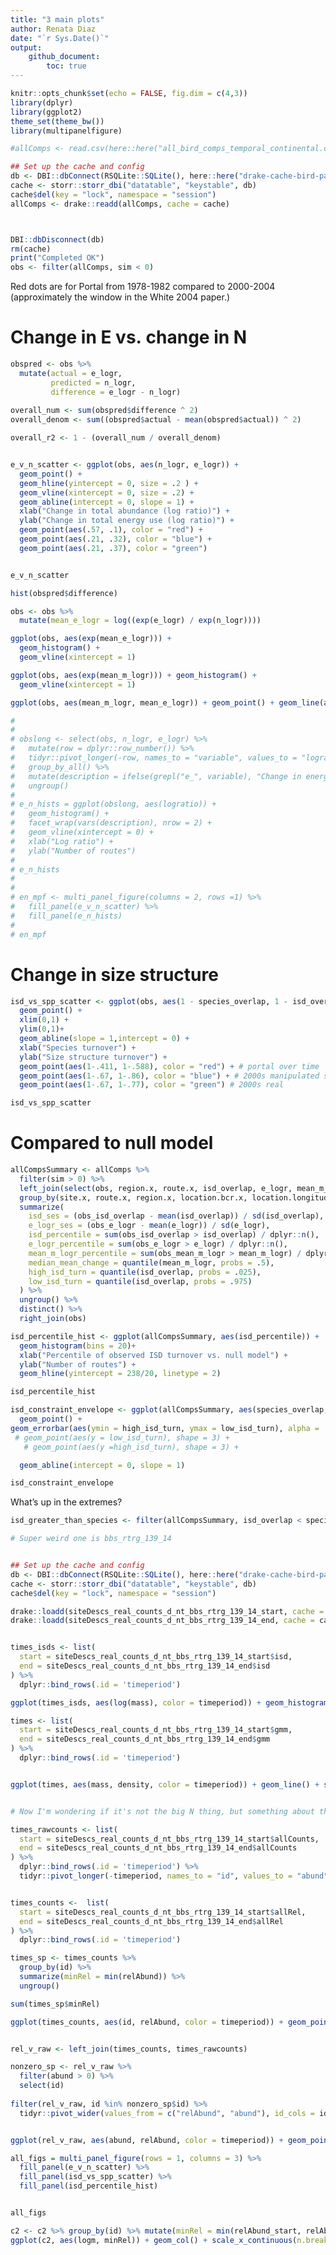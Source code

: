 ```yaml
---
title: "3 main plots"
author: Renata Diaz
date: "`r Sys.Date()`"
output: 
    github_document:
        toc: true
---
```


```r
knitr::opts_chunk$set(echo = FALSE, fig.dim = c(4,3))
library(dplyr)
library(ggplot2)
theme_set(theme_bw())
library(multipanelfigure)

#allComps <- read.csv(here::here("all_bird_comps_temporal_continental.csv"))

## Set up the cache and config
db <- DBI::dbConnect(RSQLite::SQLite(), here::here("drake-cache-bird-pairs-temporal.sqlite"), synchronous = NULL)
cache <- storr::storr_dbi("datatable", "keystable", db)
cache$del(key = "lock", namespace = "session")
allComps <- drake::readd(allComps, cache = cache)



DBI::dbDisconnect(db)
rm(cache)
print("Completed OK")
obs <- filter(allComps, sim < 0)

```

Red dots are for Portal from 1978-1982 compared to 2000-2004 (approximately the window in the White 2004 paper.)

# Change in E vs. change in N

```r

obspred <- obs %>%
  mutate(actual = e_logr,
         predicted = n_logr,
         difference = e_logr - n_logr)
  
overall_num <- sum(obspred$difference ^ 2)
overall_denom <- sum((obspred$actual - mean(obspred$actual)) ^ 2)

overall_r2 <- 1 - (overall_num / overall_denom)


e_v_n_scatter <- ggplot(obs, aes(n_logr, e_logr)) +
  geom_point() +
  geom_hline(yintercept = 0, size = .2 ) +
  geom_vline(xintercept = 0, size = .2) +
  geom_abline(intercept = 0, slope = 1) +
  xlab("Change in total abundance (log ratio)") +
  ylab("Change in total energy use (log ratio)") +
  geom_point(aes(.57, .1), color = "red") +
  geom_point(aes(.21, .32), color = "blue") +
  geom_point(aes(.21, .37), color = "green")


e_v_n_scatter

hist(obspred$difference)

obs <- obs %>%
  mutate(mean_e_logr = log((exp(e_logr) / exp(n_logr))))

ggplot(obs, aes(exp(mean_e_logr))) +
  geom_histogram() +
  geom_vline(xintercept = 1)

ggplot(obs, aes(exp(mean_m_logr))) + geom_histogram() +
  geom_vline(xintercept = 1)

ggplot(obs, aes(mean_m_logr, mean_e_logr)) + geom_point() + geom_line(aes(y = mean_m_logr))

# 
# 
# obslong <- select(obs, n_logr, e_logr) %>%
#   mutate(row = dplyr::row_number()) %>%
#   tidyr::pivot_longer(-row, names_to = "variable", values_to = "logratio") %>%
#   group_by_all() %>%
#   mutate(description = ifelse(grepl("e_", variable), "Change in energy use", "Change in abundance")) %>%
#   ungroup() 
# 
# e_n_hists = ggplot(obslong, aes(logratio)) +
#   geom_histogram() +
#   facet_wrap(vars(description), nrow = 2) +
#   geom_vline(xintercept = 0) +
#   xlab("Log ratio") +
#   ylab("Number of routes")
# 
# e_n_hists
# 
# 
# en_mpf <- multi_panel_figure(columns = 2, rows =1) %>%
#   fill_panel(e_v_n_scatter) %>%
#   fill_panel(e_n_hists)
# 
# en_mpf
```

# Change in size structure

```r

isd_vs_spp_scatter <- ggplot(obs, aes(1 - species_overlap, 1 - isd_overlap)) +
  geom_point() +
  xlim(0,1) +
  ylim(0,1)+
  geom_abline(slope = 1,intercept = 0) +
  xlab("Species turnover") +
  ylab("Size structure turnover") +
  geom_point(aes(1-.411, 1-.588), color = "red") + # portal over time
  geom_point(aes(1-.67, 1-.86), color = "blue") + # 2000s manipulated so PB is closer in size to krats
  geom_point(aes(1-.67, 1-.77), color = "green") # 2000s real

isd_vs_spp_scatter

```

# Compared to null model

```r


allCompsSummary <- allComps %>%
  filter(sim > 0) %>%
  left_join(select(obs, region.x, route.x, isd_overlap, e_logr, mean_m_logr) %>% rename(obs_isd_overlap = isd_overlap, obs_e_logr = e_logr, obs_mean_m_logr = mean_m_logr)) %>%
  group_by(site.x, route.x, region.x, location.bcr.x, location.longitude.x, location.latitude.x) %>%
  summarize(
    isd_ses = (obs_isd_overlap - mean(isd_overlap)) / sd(isd_overlap),
    e_logr_ses = (obs_e_logr - mean(e_logr)) / sd(e_logr),
    isd_percentile = sum(obs_isd_overlap > isd_overlap) / dplyr::n(),
    e_logr_percentile = sum(obs_e_logr > e_logr) / dplyr::n(),
    mean_m_logr_percentile = sum(obs_mean_m_logr > mean_m_logr) / dplyr::n(),
    median_mean_change = quantile(mean_m_logr, probs = .5),
    high_isd_turn = quantile(isd_overlap, probs = .025),
    low_isd_turn = quantile(isd_overlap, probs = .975)
  ) %>%
  ungroup() %>%
  distinct() %>%
  right_join(obs)

isd_percentile_hist <- ggplot(allCompsSummary, aes(isd_percentile)) +
  geom_histogram(bins = 20)+
  xlab("Percentile of observed ISD turnover vs. null model") +
  ylab("Number of routes") +
  geom_hline(yintercept = 238/20, linetype = 2)

isd_percentile_hist

isd_constraint_envelope <- ggplot(allCompsSummary, aes(species_overlap, isd_overlap)) +
  geom_point() +
geom_errorbar(aes(ymin = high_isd_turn, ymax = low_isd_turn), alpha = .3) +
 # geom_point(aes(y = low_isd_turn), shape = 3) +
   # geom_point(aes(y =high_isd_turn), shape = 3) +

  geom_abline(intercept = 0, slope = 1)

isd_constraint_envelope
```

What's up in the extremes?

```r

isd_greater_than_species <- filter(allCompsSummary, isd_overlap < species_overlap)

# Super weird one is bbs_rtrg_139_14


## Set up the cache and config
db <- DBI::dbConnect(RSQLite::SQLite(), here::here("drake-cache-bird-pairs-temporal.sqlite"), synchronous = NULL)
cache <- storr::storr_dbi("datatable", "keystable", db)
cache$del(key = "lock", namespace = "session")

drake::loadd(siteDescs_real_counts_d_nt_bbs_rtrg_139_14_start, cache = cache)
drake::loadd(siteDescs_real_counts_d_nt_bbs_rtrg_139_14_end, cache = cache)


times_isds <- list(
  start = siteDescs_real_counts_d_nt_bbs_rtrg_139_14_start$isd,
  end = siteDescs_real_counts_d_nt_bbs_rtrg_139_14_end$isd
) %>%
  dplyr::bind_rows(.id = 'timeperiod')

ggplot(times_isds, aes(log(mass), color = timeperiod)) + geom_histogram() + facet_wrap(vars(timeperiod))

times <- list(
  start = siteDescs_real_counts_d_nt_bbs_rtrg_139_14_start$gmm,
  end = siteDescs_real_counts_d_nt_bbs_rtrg_139_14_end$gmm
) %>%
  dplyr::bind_rows(.id = 'timeperiod')


ggplot(times, aes(mass, density, color = timeperiod)) + geom_line() + scale_x_continuous(n.breaks = 20)


# Now I'm wondering if it's not the big N thing, but something about the rescaling of the species?

times_rawcounts <- list(
  start = siteDescs_real_counts_d_nt_bbs_rtrg_139_14_start$allCounts,
  end = siteDescs_real_counts_d_nt_bbs_rtrg_139_14_end$allCounts
) %>%
  dplyr::bind_rows(.id = 'timeperiod') %>%
  tidyr::pivot_longer(-timeperiod, names_to = "id", values_to = "abund")


times_counts <-  list(
  start = siteDescs_real_counts_d_nt_bbs_rtrg_139_14_start$allRel,
  end = siteDescs_real_counts_d_nt_bbs_rtrg_139_14_end$allRel
) %>%
  dplyr::bind_rows(.id = 'timeperiod')

times_sp <- times_counts %>%
  group_by(id) %>%
  summarize(minRel = min(relAbund)) %>%
  ungroup() 

sum(times_sp$minRel)

ggplot(times_counts, aes(id, relAbund, color = timeperiod)) + geom_point() + geom_col(data = times_sp, aes(x = id, y = minRel), inherit.aes =F)


rel_v_raw <- left_join(times_counts, times_rawcounts)

nonzero_sp <- rel_v_raw %>%
  filter(abund > 0) %>%
  select(id) 
  
filter(rel_v_raw, id %in% nonzero_sp$id) %>%
  tidyr::pivot_wider(values_from = c("relAbund", "abund"), id_cols = id, names_from = timeperiod)


ggplot(rel_v_raw, aes(abund, relAbund, color = timeperiod)) + geom_point()
```


```r

all_figs = multi_panel_figure(rows = 1, columns = 3) %>%
  fill_panel(e_v_n_scatter) %>%
  fill_panel(isd_vs_spp_scatter) %>%
  fill_panel(isd_percentile_hist)


all_figs
```

```r
c2 <- c2 %>% group_by(id) %>% mutate(minRel = min(relAbund_start, relAbund_end)) %>% ungroup()
ggplot(c2, aes(logm, minRel)) + geom_col() + scale_x_continuous(n.breaks= 25, limits = c(0,10))
```

